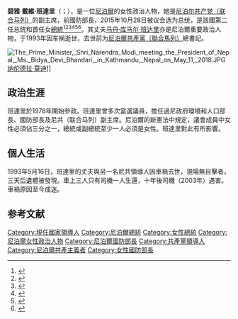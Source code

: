 {{noteTA
|T=zh-cn:比迪亚·德维·班达里;zh-tw:碧雅·戴維·班達里;zh-hk:比迪婭·戴維·班達里;
|1=zh-cn:比迪亚;zh-tw:碧雅;zh-hk:比迪婭;
|2=zh-cn:德维;zh-tw:戴維;zh-hk:戴維;
}}
{{Infobox Officeholder
| honorific-prefix        = [[The_Right_Honourable|The Right Honourable]]
| name                      = 比迪亚·德维·班达里<br>{{small|विद्या देवी भण्डारी}}
| honorific_suffix          = 
| image                     = The President, Shri Ram Nath Kovind meeting the President of Nepal, Ms. Bidya Devi Bhandari, in Tokyo, Japan on October 22, 2019 (cropped).jpg
| image_size                = 250px
| caption                   = 2019年
| birth_name                = 
| birth_date                = {{birth date and age|1961|06|19|df=yes}}
| birth_place               = {{flag|Kingdom of Nepal}} {{le|波澤布爾縣|Bhojpur District, Nepal}}{{le|馬內彭杰揚|Mane Bhanjyang}}
| residence                 = 
| nationality               = 尼泊爾
| other_names               = 
| ethnicity                 = <!-- Ethnicity should be supported with a citation from a reliable source -->
| education                 = 
| alma_mater                = 
| occupation                = 
| years_active              = 
| known_for                 = 尼泊爾第一位女總統
| home_town                 = 
| net_worth                 = <!-- Net worth should be supported with a citation from a reliable source -->
| height                    = <!-- {{height|m=}} -->
| weight                    = <!-- {{convert|weight in kg|kg|lb}} -->
| title                     = 第2任[[尼泊尔总统|尼泊尔总统]]
| term_start                = 2015年10月29日
| term_end     =
| primeminister  = [[卡德加·普拉萨德·奥利|卡德加·普拉萨德·奥利]]<br>[[普什帕·卡迈勒·达哈尔|普什帕·卡迈勒·达哈尔]]<br>[[謝爾·巴哈杜爾·德烏帕|謝爾·巴哈杜爾·德烏帕]]<br>[[卡德加·普拉萨德·奥利|卡德加·普拉萨德·奥利]]<br>[[謝爾·巴哈杜爾·德烏帕|謝爾·巴哈杜爾·德烏帕]]
| predecessor   = [[拉姆·亚达夫|拉姆·亚达夫]]
| vicepresident  = {{le|南达·基肖尔·普|Nanda Kishor Pun}}
| successor                 = 
|party = [[File:Flag_of_the_Communist_Party_of_Nepal_(Unified_Marxist-Leninist).svg|border]] [[尼泊尔共产党（联合马列）|尼泊尔共产党（联合马列）]]（2018年以前，2021年至今）
|otherparty = [[File:Flag_of_the_Communist_Party_of_Nepal_(Unified_Marxist-Leninist).svg|border]] [[尼泊尔共产党_(2018年)|尼泊尔共产党 (2018年)]]（2018年－）
| movement                  = 
| spouse                    = {{Marriage|[[马丹·库马尔·班达里|马丹·库马尔·班达里]]|1982|1993|reason=widowed}}
| children                  = 2个
| parents                   = 
| relatives                 = 
| signature                 = 
| signature_alt             = 
| signature_size            = 
| module                    = 
| module2                   = 
| module3                   = 
| module4                   = 
| module5                   = 
| module6                   = 
| website                   = <!-- {{URL|Example.com}} -->
| box_width                 = 
| order2             =  <!--Can be repeated up to 16 times by changing the number-->
| office2            =  {{le|尼泊爾國防部|Ministry of Defence (Nepal)|國防部長}}
| term_start2        =  2009年5月25日 
| term_end2          =  2011年2月6日
| primeminister2     =  [[马达夫·库马尔·内帕尔|马达夫·库马尔·内帕尔]]
| predecessor2       =  拉姆·巴哈杜尔·塔帕·巴达尔
| successor2         =  {{le|比贾亚·库马尔·加查达尔|Bijaya Kumar Gachchhadar}}
| constituency2      =  <!--Can be repeated up to 16 times by changing the number-->
}}
'''碧雅·戴維·班達里'''（{{Lang-ne|विद्या देवी भण्डारी}}；{{bd|1961年|6月19日}}），是一位[[尼泊爾|尼泊爾]]的女性政治人物，她是[[尼泊尔共产党（联合马列）|尼泊尔共产党（联合马列）]]的副主席，前國防部長，2015年10月28日被议会选为总统，是該國第二任总统和首任女[[尼泊尔总统|總統]]<ref name=BBC20151028>{{cite news|author1=|title=尼泊爾首位女總統：倡導女權|url=http://www.bbc.com/zhongwen/trad/world/2015/10/151028_nepal_woman_president|accessdate=2015-10-28|agency=[[BBC中文網|BBC中文網]]|date=2015-10-28|archive-date=2015-10-29|archive-url=https://web.archive.org/web/20151029190633/http://www.bbc.com/zhongwen/trad/world/2015/10/151028_nepal_woman_president|dead-url=no}}</ref><ref name=nownews20151028>{{cite news|title=選出首位女總統班達里 尼泊爾創歷史|url=http://www.nownews.com/n/2015/10/29/1861144|accessdate=2015-10-28|agency=[[nownews|nownews]]|date=2015-10-28|archive-date=2015-10-29|archive-url=https://web.archive.org/web/20151029002202/http://nownews.com/n/2015/10/29/1861144|dead-url=no}}</ref><ref name=appledaily20151028>{{cite news|title=歷史一刻　尼泊爾誕生首位女總統|url=http://www.appledaily.com.tw/realtimenews/article/new/20151028/721163/|accessdate=2015-10-28|agency=[[台灣蘋果日報|台灣蘋果日報]]|date=2015-10-28|archive-date=2015-10-29|archive-url=https://web.archive.org/web/20151029162525/http://www.appledaily.com.tw/realtimenews/article/new/20151028/721163/|dead-url=no}}</ref><ref name=chinatimes20151028>{{cite news|author1=|title=尼泊爾首位女總統誕生 曾任國防部長|url=http://www.chinatimes.com/realtimenews/20151028005103-260408|accessdate=2015-10-28|agency=中時電子報|date=2015-10-28|archive-date=2015-10-29|archive-url=https://web.archive.org/web/20151029154606/http://www.chinatimes.com/realtimenews/20151028005103-260408|dead-url=no}}</ref><ref name=newtalk20151028>{{cite news|author1=林序家|title=新憲通過1個月 尼泊爾選出首位女總統|url=http://newtalk.tw/news/view/2015-10-28/66117|accessdate=2015-10-28|agency=[[新頭殼|新頭殼]]|date=2015-10-28|archive-date=2015-10-29|archive-url=https://web.archive.org/web/20151029151551/http://newtalk.tw/news/view/2015-10-28/66117|dead-url=no}}</ref><ref name=ltn20151028>{{cite news|title=政壇新氣象！ 尼泊爾選出首位女總統|url=http://news.ltn.com.tw/news/world/breakingnews/1490459|accessdate=2015-10-28|agency=[[自由時報|自由時報]]|date=2015-10-28|archive-date=2015-10-29|archive-url=https://web.archive.org/web/20151029155609/http://news.ltn.com.tw/news/world/breakingnews/1490459|dead-url=no}}</ref>。其丈夫[[马丹·库马尔·班达里|马丹·库马尔·班达里]]亦是尼泊爾重要政治人物，于1993年因车祸逝世，去世前为[[尼泊爾共產黨（聯合馬列）|尼泊爾共產黨（聯合馬列）]]總書記。

[[File:The_Prime_Minister,_Shri_Narendra_Modi_meeting_the_President_of_Nepal,_Ms._Bidya_Devi_Bhandari,_in_Kathmandu,_Nepal_on_May_11,_2018.JPG|thumb]][[纳伦德拉·莫迪|纳伦德拉·莫迪]]]]

==政治生涯==
班達里於1978年開始參政。班達里曾多次當選議員，擔任過尼政府環境和人口部長、國防部長及尼共（联合马列）副主席。尼泊爾的新憲法中規定，議會成員中女性必須佔三分之一，總統或副總統至少一人必須是女性。班達里對此有所影響。

==個人生活==
1993年5月16日，班達里的丈夫與另一名尼共領導人因車禍去世，現場無目擊者，三天后遺體被發現。車上三人只有司機一人生還，十年後司機（2003年）遇害。車禍原因至今成迷。

==参考文献==
{{reflist}}

{{start box}}
{{s-before|[[拉姆·亚达夫|拉姆·亚达夫]]}}
{{s-title|[[File:Flag_of_Nepal.svg|25px]] [[尼泊尔|尼泊尔联邦民主共和国]][[尼泊尔总统|总统]]|2015年－}}
{{s-after|现任}}
{{end box}}

{{尼泊爾國家元首}}
{{Authority control}}
{{DEFAULTSORT:Bhandari, Bidya}}

[[Category:現任國家領導人|Category:現任國家領導人]]
[[Category:尼泊爾總統|Category:尼泊爾總統]]
[[Category:女性總統|Category:女性總統]]
[[Category:尼泊爾女性政治人物|Category:尼泊爾女性政治人物]]
[[Category:尼泊爾國防部長|Category:尼泊爾國防部長]]
[[Category:共產黨領導人|Category:共產黨領導人]]
[[Category:尼泊爾共產主義者|Category:尼泊爾共產主義者]]
[[Category:女性國防部長|Category:女性國防部長]]